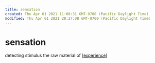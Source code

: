 ```yaml
---
title: sensation
created: Thu Apr 01 2021 11:08:31 GMT-0700 (Pacific Daylight Time)
modified: Thu Apr 01 2021 20:27:08 GMT-0700 (Pacific Daylight Time)
---
```


# sensation

detecting stimulus
the raw material of [[experience]]


[//begin]: # "Autogenerated link references for markdown compatibility"
[experience]: experience "experience"
[//end]: # "Autogenerated link references"
